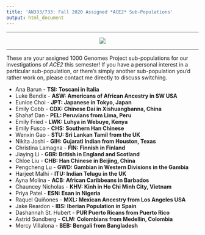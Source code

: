 ```yaml
---
title: 'AN333/733: Fall 2020 Assigned *ACE2* Sub-Populations'
output: html_document
---
```


***
<center><p><img src="http://3.bp.blogspot.com/-RhRP4oF0zY8/VhE9HtdOM6I/AAAAAAAAYjg/KUllTWJyVKo/s1600/tmp.jpg"></p></center>

***

These are your assigned 1000 Genomes Project sub-populations for our investigations of *ACE2* this semester! If you have a personal interest in a particular sub-population, or there's simply another sub-population you'd rather work on, please contact me directly to discuss switching.

<ul>
<li>Ana Barun - **TSI:	Toscani in Italia**
<li>Luke Bendix - **ASW: Americans of African Ancestry in SW USA**
<li>Eunice Choi - **JPT:	Japanese in Tokyo, Japan**
<li>Emily Cobb - **CDX:	Chinese Dai in Xishuangbanna, China**
<li>Shahaf Dan - **PEL:	Peruvians from Lima, Peru**
<li>Emily Fried - **LWK:	Luhya in Webuye, Kenya**
<li>Emily Fusco - **CHS:	Southern Han Chinese**
<li>Wenxin Gao - **STU:	Sri Lankan Tamil from the UK**
<li>Nikita Joshi - **GIH:	Gujarati Indian from Houston, Texas**
<li>Christina Lamagna - **FIN: Finnish in Finland**
<li>Jiaying Li - **GBR:	British in England and Scotland**
<li>Chloe Liu - **CHB:	Han Chinese in Beijing, China**
<li>Pengcheng Lu - **GWD:	Gambian in Western Divisions in the Gambia**
<li>Harjeet Malhi - **ITU: Indian Telugu in the UK**
<li>Ayna Molina - **ACB: African Caribbeans in Barbados**
<li>Chauncey Nicholas - **KHV:	Kinh in Ho Chi Minh City, Vietnam**
<li>Priya Patel - **ESN:	Esan in Nigeria**
<li>Raquel Quiñones - **MXL:	Mexican Ancestry from Los Angeles USA**
<li>Jake Reardon - **IBS:	Iberian Population in Spain**
<li>Dashannah St. Hubert - **PUR	Puerto Ricans from Puerto Rico**
<li>Astrid Sundberg - **CLM:	Colombians from Medellin, Colombia**
<li>Mercy Villalona - **BEB:	Bengali from Bangladesh**
</ul>